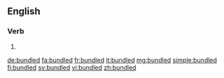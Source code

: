 ==English==

===Verb===
{{head|en|verb form}}

# {{en-past of|bundle}}

[[de:bundled]]
[[fa:bundled]]
[[fr:bundled]]
[[it:bundled]]
[[mg:bundled]]
[[simple:bundled]]
[[fi:bundled]]
[[sv:bundled]]
[[vi:bundled]]
[[zh:bundled]]